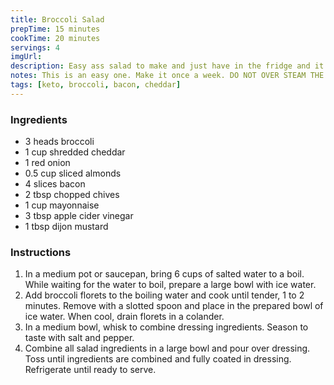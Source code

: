 ```yaml
---
title: Broccoli Salad
prepTime: 15 minutes
cookTime: 20 minutes
servings: 4
imgUrl:
description: Easy ass salad to make and just have in the fridge and it has bacon, son.
notes: This is an easy one. Make it once a week. DO NOT OVER STEAM THE BROCCOLI.
tags: [keto, broccoli, bacon, cheddar]
---
```


### Ingredients

- 3 heads broccoli
- 1 cup shredded cheddar
- 1 red onion
- 0.5 cup sliced almonds
- 4 slices bacon
- 2 tbsp chopped chives
- 1 cup mayonnaise
- 3 tbsp apple cider vinegar
- 1 tbsp dijon mustard

### Instructions

1. In a medium pot or saucepan, bring 6 cups of salted water to a boil. While waiting for the water to boil, prepare a large bowl with ice water.
1. Add broccoli florets to the boiling water and cook until tender, 1 to 2 minutes. Remove with a slotted spoon and place in the prepared bowl of ice water. When cool, drain florets in a colander.
1. In a medium bowl, whisk to combine dressing ingredients. Season to taste with salt and pepper.
1. Combine all salad ingredients in a large bowl and pour over dressing. Toss until ingredients are combined and fully coated in dressing. Refrigerate until ready to serve.
